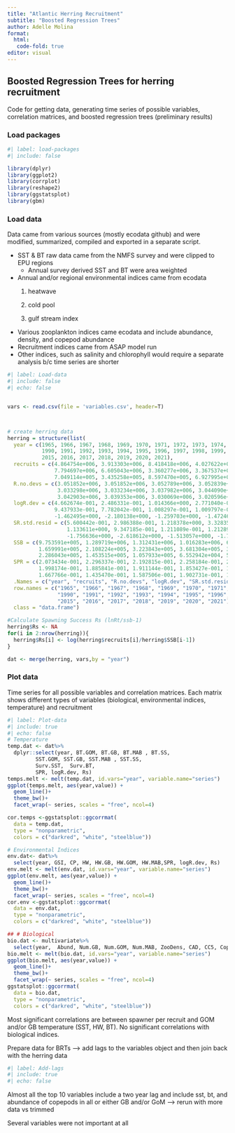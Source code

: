 ```yaml
---
title: "Atlantic Herring Recruitment"
subtitle: "Boosted Regression Trees"
author: Adelle Molina
format:
  html:
   code-fold: true
editor: visual
---
```


## Boosted Regression Trees for herring recruitment

Code for getting data, generating time series of possible variables, correlation matrices, and boosted regression trees (preliminary results)

### Load packages

```r
#| label: load-packages
#| include: false

library(dplyr)
library(ggplot2)
library(corrplot)
library(reshape2)
library(ggstatsplot)
library(gbm)
```

### Load data

Data came from various sources (mostly ecodata github) and were modified, summarized, compiled and exported in a separate script.

-   SST & BT raw data came from the NMFS survey and were clipped to EPU regions
    -   Annual survey derived SST and BT were area weighted
-   Annual and/or regional environmental indices came from ecodata
    1.  heatwave

    2.  cold pool

    3.  gulf stream index
-   Various zooplankton indices came ecodata and include abundance, density, and copepod abundance
-   Recruitment indices came from ASAP model run
-   Other indices, such as salinity and chlorophyll would require a separate analysis b/c time series are shorter

```r
#| label: Load-data
#| include: false
#| echo: false


vars <- read.csv(file = 'variables.csv', header=T)



# create herring data
herring = structure(list(
  year = c(1965, 1966, 1967, 1968, 1969, 1970, 1971, 1972, 1973, 1974, 1975, 1976, 1977, 1978, 1979, 1980, 1981, 1982, 1983, 1984, 1985, 1986, 1987, 1988, 1989, 
           1990, 1991, 1992, 1993, 1994, 1995, 1996, 1997, 1998, 1999, 2000, 2001, 2002, 2003, 2004, 2005, 2006, 2007, 2008, 2009, 2010, 2011, 2012, 2013, 2014, 
           2015, 2016, 2017, 2018, 2019, 2020, 2021),
  recruits = c(4.864754e+006, 3.913303e+006, 8.418418e+006, 4.027622e+006, 5.201490e+006, 2.475948e+006, 1.467439e+007, 2.562144e+006, 2.866499e+006, 3.507926e+006, 2.132604e+006, 2.565756e+006, 5.527145e+006, 5.771979e+006, 9.022276e+005, 3.973672e+006, 2.069876e+006, 1.921318e+006, 1.359330e+006, 4.504452e+006, 3.675050e+006, 3.223908e+006, 4.289285e+006, 6.276145e+006, 7.311144e+006, 
               7.794697e+006, 6.605043e+006, 3.360277e+006, 3.367537e+006, 3.707747e+006, 1.060684e+007, 4.650978e+006, 4.515168e+006, 2.864188e+006, 7.535893e+006, 2.209808e+006, 2.103963e+006, 4.495514e+006, 5.469233e+006, 2.949779e+006, 2.163047e+006, 4.575145e+006, 1.458040e+006, 2.773981e+006, 1.036147e+007, 1.995011e+006, 1.941889e+006, 6.115507e+006, 1.370991e+006, 1.316059e+006, 
               7.049114e+005, 3.435258e+005, 8.597470e+005, 6.927995e+005, 1.570989e+006, 8.637931e+005, 2.144506e+006),
  R.no.devs = c(3.051852e+006, 3.051852e+006, 3.052789e+006, 3.052839e+006, 3.052007e+006, 3.049923e+006, 3.047958e+006, 3.044345e+006, 3.042181e+006, 3.048009e+006, 3.044520e+006, 3.038618e+006, 3.033022e+006, 3.019695e+006, 2.998879e+006, 3.014066e+006, 3.009700e+006, 3.010080e+006, 3.001299e+006, 3.003036e+006, 3.002436e+006, 3.016398e+006, 3.022155e+006, 3.030740e+006, 3.030537e+006, 
                3.033298e+006, 3.033234e+006, 3.037982e+006, 3.044090e+006, 3.045528e+006, 3.043841e+006, 3.041957e+006, 3.040509e+006, 3.048207e+006, 3.045852e+006, 3.043410e+006, 3.044128e+006, 3.045739e+006, 3.042645e+006, 3.039240e+006, 3.040606e+006, 3.041675e+006, 3.037564e+006, 3.036944e+006, 3.037121e+006, 3.028771e+006, 3.026175e+006, 3.036045e+006, 3.040205e+006, 3.036605e+006, 
                3.042903e+006, 3.039353e+006, 3.030069e+006, 3.020596e+006, 2.999424e+006, 2.986980e+006, 2.984785e+006),
  logR.dev = c(4.662674e-001, 2.486331e-001, 1.014366e+000, 2.771040e-001, 5.331457e-001, -2.084930e-001, 1.571632e+000, -1.724412e-001, -5.948348e-002, 1.405364e-001, -3.559993e-001, -1.691496e-001, 6.001118e-001, 6.478591e-001, -1.201127e+000, 2.764007e-001, -3.743519e-001, -4.489552e-001, -7.920529e-001, 4.054424e-001, 2.021429e-001, 6.653083e-002, 3.501500e-001, 7.279491e-001, 8.806600e-001, 
               9.437933e-001, 7.782042e-001, 1.008297e-001, 1.009797e-001, 1.967501e-001, 1.248378e+000, 4.245765e-001, 3.954175e-001, -6.226842e-002, 9.058968e-001, -3.200731e-001, -3.693919e-001, 3.893366e-001, 5.864113e-001, -2.987703e-002, -3.405391e-001, 4.082298e-001, -7.339628e-001, -9.056839e-002, 1.227184e+000, -4.175076e-001, -4.436381e-001, 7.002721e-001, -7.963913e-001, -8.360980e-001, 
               -1.462495e+000, -2.180138e+000, -1.259703e+000, -1.472469e+000, -6.467147e-001, -1.240685e+000, -3.306184e-001),
  SR.std.resid = c(5.600442e-001, 2.986388e-001, 1.218378e+000, 3.328358e-001, 6.403733e-001, -2.504257e-001, 1.887722e+000, -2.071230e-001, -7.144694e-002, 1.688014e-001, -4.275987e-001, -2.031694e-001, 7.208078e-001, 7.781581e-001, -1.442700e+000, 3.319911e-001, -4.496425e-001, -5.392502e-001, -9.513524e-001, 4.869860e-001, 2.427984e-001, 7.991167e-002, 4.205730e-001, 8.743560e-001, 1.057780e+000, 
                   1.133611e+000, 9.347185e-001, 1.211089e-001, 1.212890e-001, 2.363210e-001, 1.499455e+000, 5.099683e-001, 4.749448e-001, -7.479199e-002, 1.088093e+000, -3.844469e-001, -4.436849e-001, 4.676409e-001, 7.043518e-001, -3.588598e-002, -4.090292e-001, 4.903340e-001, -8.815791e-001, -1.087837e-001, 1.473998e+000, -5.014778e-001, -5.328637e-001, 8.411125e-001, -9.565635e-001, -1.004256e+000, 
                   -1.756636e+000, -2.618612e+000, -1.513057e+000, -1.768615e+000, -7.767836e-001, -1.490215e+000, -3.971132e-001),
  SSB = c(9.753591e+005, 1.289719e+006, 1.312431e+006, 1.016283e+006, 6.492272e+005, 4.840740e+005, 3.296430e+005, 2.766896e+005, 4.872840e+005, 3.348256e+005, 2.187105e+005, 1.644389e+005, 1.031168e+005, 6.488890e+004, 8.900813e+004, 8.044368e+004, 8.112356e+004, 6.783045e+004, 7.010820e+004, 6.930487e+004, 9.436356e+004, 1.107674e+005, 1.492925e+005, 1.480771e+005, 1.664762e+005, 
          1.659991e+005, 2.108224e+005, 3.223843e+005, 3.681304e+005, 3.155974e+005, 2.721486e+005, 2.460963e+005, 5.001770e+005, 3.802812e+005, 3.044773e+005, 3.234533e+005, 3.759482e+005, 2.865523e+005, 2.270181e+005, 2.476787e+005, 2.666653e+005, 2.059334e+005, 1.990849e+005, 2.009925e+005, 1.382856e+005, 1.260161e+005, 1.899175e+005, 2.412469e+005, 1.955221e+005, 2.923659e+005, 
          2.286043e+005, 1.453515e+005, 1.057933e+005, 6.552942e+004, 5.344101e+004, 5.174865e+004, 5.656580e+004),
  SPR = c(2.073434e-001, 2.296337e-001, 2.192815e-001, 2.258184e-001, 2.103850e-001, 2.320578e-001, 2.317367e-001, 2.624353e-001, 2.829608e-001, 2.424901e-001, 2.518418e-001, 2.497410e-001, 2.239522e-001, 2.179583e-001, 2.558753e-001, 2.464404e-001, 2.508879e-001, 2.729209e-001, 2.929284e-001, 2.730506e-001, 2.597250e-001, 2.340829e-001, 2.177183e-001, 2.092220e-001, 2.227996e-001, 
          1.998174e-001, 1.885841e-001, 1.911144e-001, 1.853427e-001, 1.637801e-001, 1.648042e-001, 1.629544e-001, 1.960076e-001, 1.621234e-001, 1.478445e-001, 1.759988e-001, 1.748467e-001, 1.579626e-001, 1.652241e-001, 1.751374e-001, 1.801409e-001, 1.617166e-001, 1.839529e-001, 1.785504e-001, 1.764589e-001, 1.642347e-001, 1.487846e-001, 1.508338e-001, 1.525817e-001, 1.717259e-001, 
          1.667766e-001, 1.435470e-001, 1.587506e-001, 1.902731e-001, 1.950997e-001, 1.856265e-001, 1.593317e-001)),
  .Names = c("year", "recruits", "R.no.devs", "logR.dev", "SR.std.resid", "SSB", "SPR"),
  row.names = c("1965", "1966", "1967", "1968", "1969", "1970", "1971", "1972", "1973", "1974", "1975", "1976", "1977", "1978", "1979", "1980", "1981", "1982", "1983", "1984", "1985", "1986", "1987", "1988", "1989",
                "1990", "1991", "1992", "1993", "1994", "1995", "1996", "1997", "1998", "1999", "2000", "2001", "2002", "2003", "2004", "2005", "2006", "2007", "2008", "2009", "2010", "2011", "2012", "2013", "2014",
                "2015", "2016", "2017", "2018", "2019", "2020", "2021"),
  class = "data.frame")

#Calculate Spawning Success Rs (lnRt/ssb-1)
herring$Rs <- NA
for(i in 2:nrow(herring)){
  herring$Rs[i] <- log(herring$recruits[i]/herring$SSB[i-1])
}

dat <- merge(herring, vars,by = "year")
```

### Plot data

Time series for all possible variables and correlation matrices. Each matrix shows different types of variables (biological, environmental indices, temperature) and recruitment

```r
#| label: Plot-data
#| include: true
#| echo: false
# Temperature
temp.dat <- dat%>% 
  dplyr::select(year, BT.GOM, BT.GB, BT.MAB , BT.SS,
         SST.GOM, SST.GB, SST.MAB , SST.SS, 
         Surv.SST,  Surv.BT, 
         SPR, logR.dev, Rs)
temps.melt <- melt(temp.dat, id.vars="year", variable.name="series")
ggplot(temps.melt, aes(year,value)) +
  geom_line()+ 
  theme_bw()+
  facet_wrap(~ series, scales = "free", ncol=4)

cor.temps <-ggstatsplot::ggcorrmat(
  data = temp.dat,
  type = "nonparametric", 
  colors = c("darkred", "white", "steelblue"))

# Environmental Indices
env.dat<- dat%>% 
  select(year, GSI, CP, HW, HW.GB, HW.GOM, HW.MAB,SPR, logR.dev, Rs)
env.melt <- melt(env.dat, id.vars="year", variable.name="series")
ggplot(env.melt, aes(year,value)) +
  geom_line()+ 
  theme_bw()+
  facet_wrap(~ series, scales = "free", ncol=4)
cor.env <-ggstatsplot::ggcorrmat(
  data = env.dat,
  type = "nonparametric", 
  colors = c("darkred", "white", "steelblue"))

## # Biological 
bio.dat <- multivariate%>% 
  select(year,  Abund, Num.GB, Num.GOM, Num.MAB, ZooDens, CAD, CC5, Cope,SPR, logR.dev, Rs)
bio.melt <- melt(bio.dat, id.vars="year", variable.name="series")
ggplot(bio.melt, aes(year,value)) +
  geom_line()+ 
  theme_bw()+
  facet_wrap(~ series, scales = "free", ncol=4)
ggstatsplot::ggcorrmat(
  data = bio.dat,
  type = "nonparametric",
  colors = c("darkred", "white", "steelblue"))
```

Most significant correlations are between spawner per recruit and GOM and/or GB temperature (SST, HW, BT). No significant correlations with biological indices.

Prepare data for BRTs --\> add lags to the variables object and then join back with the herring data

```r
#| label: Add-lags
#| include: true
#| echo: false

```

Almost all the top 10 variables include a two year lag and include sst, bt, and abundance of copepods in all or either GB and/or GoM --\> rerun with more data vs trimmed

Several variables were not important at all
